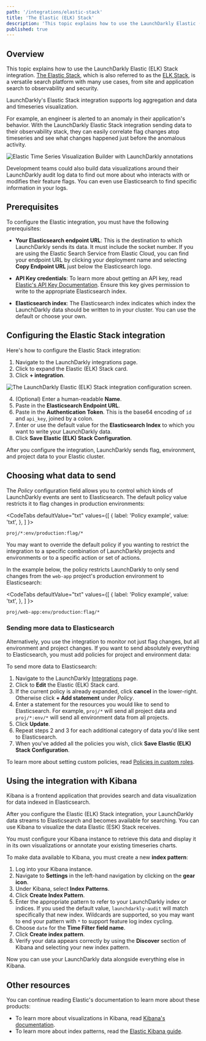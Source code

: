 ```yaml
---
path: '/integrations/elastic-stack'
title: 'The Elastic (ELK) Stack'
description: 'This topic explains how to use the LaunchDarkly Elastic (ELK) Stack integration. The Elastic Stack (formerly referred to as the ELK stack) is a search platform used widely as an observability and security platform.'
published: true
---
```


## Overview

This topic explains how to use the LaunchDarkly Elastic (ELK) Stack integration. [The Elastic Stack](https://elastic.co), which is also referred to as the [ELK Stack](https://elastic.co/elk), is a versatile search platform with many use cases, from site and application search to observability and security. 

LaunchDarkly's Elastic Stack integration supports log aggregation and data and timeseries visualization.

For example, an engineer is alerted to an anomaly in their application's behavior. With the LaunchDarkly Elastic Stack integration sending data to their observability stack, they can easily correlate flag changes atop timeseries and see what changes happened just before the anomalous activity.

![Elastic Time Series Visualization Builder with LaunchDarkly annotations](../../images/elastic-annotated-graph.png)

Development teams could also build data visualizations around their LaunchDarkly audit log data to find out more about who interacts with or modifies their feature flags. You can even use Elasticsearch to find specific information in your logs. 

## Prerequisites

To configure the Elastic integration, you must have the following prerequisites:

* **Your Elasticsearch endpoint URL**: This is the destination to which LaunchDarkly sends its data. It must include the socket number. If you are using the Elastic Search Service from Elastic Cloud, you can find your endpoint URL by clicking your deployment name and selecting **Copy Endpoint URL** just below the Elasticsearch logo.

* **API Key credentials**: To learn more about getting an API key, read [Elastic's API Key Documentation](https://www.elastic.co/guide/en/elasticsearch/reference/7.10/security-api-create-api-key.html). Ensure this key gives permission to write to the appropriate Elasticsearch index.

* **Elasticsearch index**: The Elasticsearch index indicates which index the LaunchDarkly data should be written to in your cluster. You can use the default or choose your own.

## Configuring the Elastic Stack integration

Here's how to configure the Elastic Stack integration:

1. Navigate to the <Link to="https://app.launchdarkly.com/default/integrations">LaunchDarkly integrations</Link> page. 
2. Click to expand the Elastic (ELK) Stack card.
3. Click **+ integration**.

![The LaunchDarkly Elastic (ELK) Stack integration configuration screen.](../../images/elastic-integration.png)

4. (Optional) Enter a human-readable **Name**.
5. Paste in the **Elasticsearch Endpoint URL**.
6. Paste in the **Authentication Token**. This is the base64 encoding of `id` and `api_key`, joined by a colon.
7. Enter or use the default value for the **Elasticsearch Index** to which you want to write your LaunchDarkly data.
8. Click **Save Elastic (ELK) Stack Configuration**.

After you configure the integration, LaunchDarkly sends flag, environment, and project data to your Elastic cluster.

## Choosing what data to send

The _Policy_ configuration field allows you to control which kinds of LaunchDarkly events are sent to Elasticsearch. The default policy value restricts it to flag changes in production environments:

<CodeTabs
  defaultValue="txt"
  values={[
    { label: 'Policy example', value: 'txt', },
  ]
}>

<CodeTabItem value="txt">

```txt
proj/*:env/production:flag/*
```

</CodeTabItem>
</CodeTabs>

You may want to override the default policy if you wanting to restrict the integration to a specific combination of LaunchDarkly projects and environments or to a specific action or set of actions.

In the example below, the policy restricts LaunchDarkly to only send changes from the `web-app` project's production environment to Elasticsearch:

<CodeTabs
  defaultValue="txt"
  values={[
    { label: 'Policy example', value: 'txt', },
  ]
}>

<CodeTabItem value="txt">

```txt
proj/web-app:env/production:flag/*
```

</CodeTabItem>
</CodeTabs>

### Sending more data to Elasticsearch 

Alternatively, you use the integration to monitor not just flag changes, but all environment and project changes. If you want to send absolutely everything to Elasticsearch, you must add policies for project and environment data:

To send more data to Elasticsearch:

1. Navigate to the LaunchDarkly [Integrations](https://app.launchdarkly.com/default/integrations) page. 
2. Click to **Edit** the Elastic (ELK) Stack card.
3. If the current policy is already expanded, click **cancel** in the lower-right. Otherwise click **+ Add statement** under _Policy_.
4. Enter a statement for the resources you would like to send to Elasticsearch. For example, `proj/*` will send all project data and `proj/*:env/*` will send all environment data from all projects.
5.  Click **Update**.
6. Repeat steps 2 and 3 for each additional category of data you'd like sent to Elasticsearch.
6. When you've added all the policies you wish, click **Save Elastic (ELK) Stack Configuration**.

To learn more about setting custom policies, read [Policies in custom roles](/home/account-security/custom-roles/policies).

## Using the integration with Kibana

Kibana is a frontend application that provides search and data visualization for data indexed in Elasticsearch.

After you configure the Elastic (ELK) Stack integration, your LaunchDarkly data streams to Elasticsearch and becomes available for searching. You can use Kibana to visualize the data Elastic (ESK) Stack receives. 

You must configure your Kibana instance to retrieve this data and display it in its own visualizations or annotate your existing timeseries charts.

To make data available to Kibana, you must create a new **index pattern**:

1. Log into your Kibana instance.
2. Navigate to **Settings** in the left-hand navigation by clicking on the **gear icon**.
3. Under Kibana, select **Index Patterns**.
4. Click **Create Index Pattern**.
5. Enter the appropriate pattern to refer to your LaunchDarkly index or indices. If you used the default value, `launchdarkly-audit` will match specifically that new index. Wildcards are supported, so you may want to end your pattern with `*` to support feature log index cycling.
6. Choose `date` for the **Time Filter field name**. 
7. Click **Create index pattern**.
8. Verify your data appears correctly by using the **Discover** section of Kibana and selecting your new index pattern.

Now you can use your LaunchDarkly data alongside everything else in Kibana. 

## Other resources

You can continue reading Elastic's documentation to learn more about these products:

* To learn more about visualizations in Kibana, read [Kibana's documentation](https://www.elastic.co/guide/en/kibana/7.10/monitoring-data.html).
* To learn more about index patterns, read the [Elastic Kibana guide](https://www.elastic.co/guide/en/kibana/7.10/index-patterns.html).

